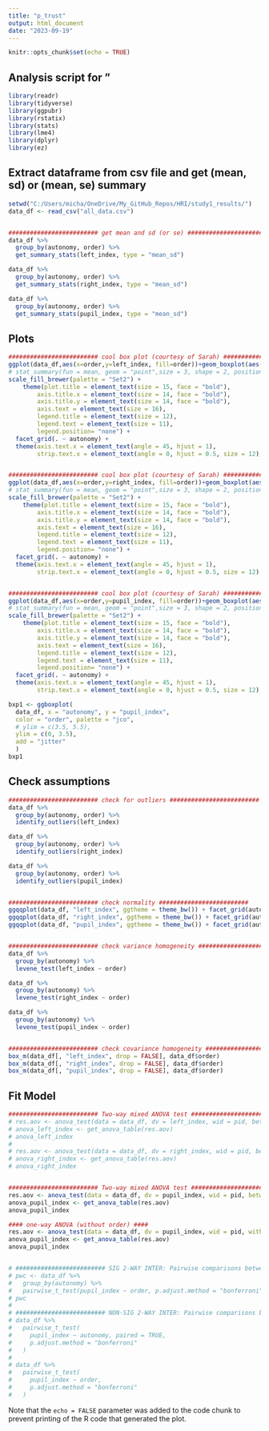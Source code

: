 ```yaml
---
title: "p_trust"
output: html_document
date: "2023-09-19"
---
```


```r
knitr::opts_chunk$set(echo = TRUE)
```

## Analysis script for "

```r
library(readr)
library(tidyverse)
library(ggpubr)
library(rstatix)
library(stats)
library(lme4)
library(dplyr)
library(ez)
```


## Extract dataframe from csv file and get (mean, sd) or (mean, se) summary

```r

setwd("C:/Users/micha/OneDrive/My_GitHub_Repos/HRI/study1_results/")
data_df <- read_csv("all_data.csv")


######################### get mean and sd (or se) ######################### 
data_df %>%
  group_by(autonomy, order) %>%
  get_summary_stats(left_index, type = "mean_sd")

data_df %>%
  group_by(autonomy, order) %>%
  get_summary_stats(right_index, type = "mean_sd")

data_df %>%
  group_by(autonomy, order) %>%
  get_summary_stats(pupil_index, type = "mean_sd")

```

## Plots

```r

######################### cool box plot (courtesy of Sarah) ######################### 
ggplot(data_df,aes(x=order,y=left_index, fill=order))+geom_boxplot(aes(fill=order)) + labs( x = "Order", y = "left_index", fill = "Order") +   theme_minimal() +
# stat_summary(fun = mean, geom = "point",size = 3, shape = 2, position = position_dodge(0.75), show.legend = FALSE) +
scale_fill_brewer(palette = "Set2") +
    theme(plot.title = element_text(size = 15, face = "bold"),
        axis.title.x = element_text(size = 14, face = "bold"),
        axis.title.y = element_text(size = 14, face = "bold"),
        axis.text = element_text(size = 16),
        legend.title = element_text(size = 12),
        legend.text = element_text(size = 11),
        legend.position= "none") +
  facet_grid(. ~ autonomy) +
  theme(axis.text.x = element_text(angle = 45, hjust = 1),
        strip.text.x = element_text(angle = 0, hjust = 0.5, size = 12), legend.position = "none")


######################### cool box plot (courtesy of Sarah) ######################### 
ggplot(data_df,aes(x=order,y=right_index, fill=order))+geom_boxplot(aes(fill=order)) + labs( x = "Order", y = "right_index", fill = "Order") +   theme_minimal() +
# stat_summary(fun = mean, geom = "point",size = 3, shape = 2, position = position_dodge(0.75), show.legend = FALSE) +
scale_fill_brewer(palette = "Set2") +
    theme(plot.title = element_text(size = 15, face = "bold"),
        axis.title.x = element_text(size = 14, face = "bold"),
        axis.title.y = element_text(size = 14, face = "bold"),
        axis.text = element_text(size = 16),
        legend.title = element_text(size = 12),
        legend.text = element_text(size = 11),
        legend.position= "none") +
  facet_grid(. ~ autonomy) +
  theme(axis.text.x = element_text(angle = 45, hjust = 1),
        strip.text.x = element_text(angle = 0, hjust = 0.5, size = 12), legend.position = "none")


######################### cool box plot (courtesy of Sarah) ######################### 
ggplot(data_df,aes(x=order,y=pupil_index, fill=order))+geom_boxplot(aes(fill=order)) + labs( x = "Order", y = "Pupil Diameter", fill = "Order") +   theme_minimal() +
# stat_summary(fun = mean, geom = "point",size = 3, shape = 2, position = position_dodge(0.75), show.legend = FALSE) +
scale_fill_brewer(palette = "Set2") +
    theme(plot.title = element_text(size = 15, face = "bold"),
        axis.title.x = element_text(size = 14, face = "bold"),
        axis.title.y = element_text(size = 14, face = "bold"),
        axis.text = element_text(size = 16),
        legend.title = element_text(size = 12),
        legend.text = element_text(size = 11),
        legend.position= "none") +
  facet_grid(. ~ autonomy) +
  theme(axis.text.x = element_text(angle = 45, hjust = 1),
        strip.text.x = element_text(angle = 0, hjust = 0.5, size = 12), legend.position = "none")

```

```r

bxp1 <- ggboxplot(
  data_df, x = "autonomy", y = "pupil_index",
  color = "order", palette = "jco",
  # ylim = c(3.5, 5.5), 
  ylim = c(0, 3.5), 
  add = "jitter"
  )
bxp1


```


## Check assumptions

```r

######################### check for outliers ######################### 
data_df %>%
  group_by(autonomy, order) %>%
  identify_outliers(left_index)

data_df %>%
  group_by(autonomy, order) %>%
  identify_outliers(right_index)

data_df %>%
  group_by(autonomy, order) %>%
  identify_outliers(pupil_index)


######################### check normality #########################
ggqqplot(data_df, "left_index", ggtheme = theme_bw()) + facet_grid(autonomy ~ order)
ggqqplot(data_df, "right_index", ggtheme = theme_bw()) + facet_grid(autonomy ~ order)
ggqqplot(data_df, "pupil_index", ggtheme = theme_bw()) + facet_grid(autonomy ~ order)


######################### check variance homogeneity ######################### 
data_df %>%
  group_by(autonomy) %>%
  levene_test(left_index ~ order)

data_df %>%
  group_by(autonomy) %>%
  levene_test(right_index ~ order)

data_df %>%
  group_by(autonomy) %>%
  levene_test(pupil_index ~ order)


######################### check covariance homogeneity ######################### 
box_m(data_df[, "left_index", drop = FALSE], data_df$order)
box_m(data_df[, "right_index", drop = FALSE], data_df$order)
box_m(data_df[, "pupil_index", drop = FALSE], data_df$order)

```


## Fit Model

```r

######################### Two-way mixed ANOVA test #########################  
# res.aov <- anova_test(data = data_df, dv = left_index, wid = pid, between = order, within = autonomy)
# anova_left_index <- get_anova_table(res.aov)
# anova_left_index
# 
# res.aov <- anova_test(data = data_df, dv = right_index, wid = pid, between = order, within = autonomy)
# anova_right_index <- get_anova_table(res.aov)
# anova_right_index


######################### Two-way mixed ANOVA test #########################  
res.aov <- anova_test(data = data_df, dv = pupil_index, wid = pid, between = order, within = autonomy)
anova_pupil_index <- get_anova_table(res.aov)
anova_pupil_index

#### one-way ANOVA (without order) ####
res.aov <- anova_test(data = data_df, dv = pupil_index, wid = pid, within = autonomy)
anova_pupil_index <- get_anova_table(res.aov)
anova_pupil_index


# ######################### SIG 2-WAY INTER: Pairwise comparisons between group levels #########################  
# pwc <- data_df %>%
#   group_by(autonomy) %>%
#   pairwise_t_test(pupil_index ~ order, p.adjust.method = "bonferroni")
# pwc
# 
# ######################### NON-SIG 2-WAY INTER: Pairwise comparisons between group levels #########################
# data_df %>%
#   pairwise_t_test(
#     pupil_index ~ autonomy, paired = TRUE, 
#     p.adjust.method = "bonferroni"
#   )
# 
# data_df %>%
#   pairwise_t_test(
#     pupil_index ~ order, 
#     p.adjust.method = "bonferroni"
#   )

```


Note that the `echo = FALSE` parameter was added to the code chunk to prevent printing of the R code that generated the plot.
